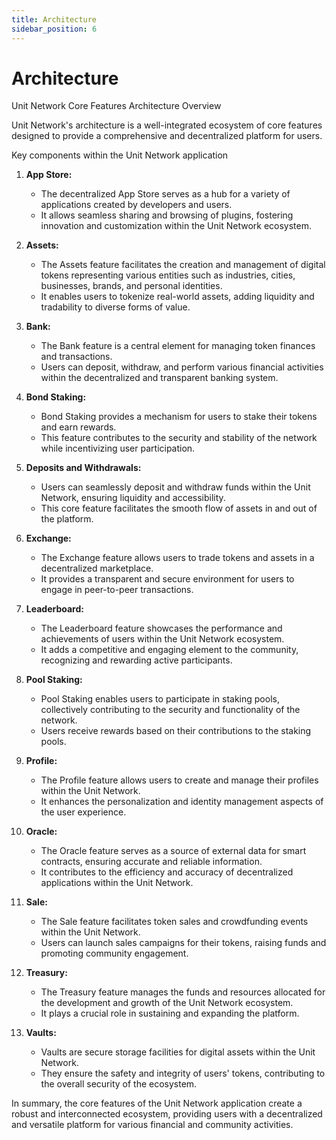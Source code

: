 ```yaml
---
title: Architecture
sidebar_position: 6
---
```


# Architecture

Unit Network Core Features Architecture Overview

Unit Network's architecture is a well-integrated ecosystem of core features designed to provide a comprehensive and decentralized platform for users.

Key components within the Unit Network application

1.  **App Store:**

    - The decentralized App Store serves as a hub for a variety of applications created by developers and users.
    - It allows seamless sharing and browsing of plugins, fostering innovation and customization within the Unit Network ecosystem.

2.  **Assets:**

    - The Assets feature facilitates the creation and management of digital tokens representing various entities such as industries, cities, businesses, brands, and personal identities.
    - It enables users to tokenize real-world assets, adding liquidity and tradability to diverse forms of value.

3.  **Bank:**

    - The Bank feature is a central element for managing token finances and transactions.
    - Users can deposit, withdraw, and perform various financial activities within the decentralized and transparent banking system.

4.  **Bond Staking:**

    - Bond Staking provides a mechanism for users to stake their tokens and earn rewards.
    - This feature contributes to the security and stability of the network while incentivizing user participation.

5.  **Deposits and Withdrawals:**

    - Users can seamlessly deposit and withdraw funds within the Unit Network, ensuring liquidity and accessibility.
    - This core feature facilitates the smooth flow of assets in and out of the platform.

6.  **Exchange:**

    - The Exchange feature allows users to trade tokens and assets in a decentralized marketplace.
    - It provides a transparent and secure environment for users to engage in peer-to-peer transactions.

7.  **Leaderboard:**

    - The Leaderboard feature showcases the performance and achievements of users within the Unit Network ecosystem.
    - It adds a competitive and engaging element to the community, recognizing and rewarding active participants.

8.  **Pool Staking:**

    - Pool Staking enables users to participate in staking pools, collectively contributing to the security and functionality of the network.
    - Users receive rewards based on their contributions to the staking pools.

9.  **Profile:**

    - The Profile feature allows users to create and manage their profiles within the Unit Network.
    - It enhances the personalization and identity management aspects of the user experience.

10. **Oracle:**

    - The Oracle feature serves as a source of external data for smart contracts, ensuring accurate and reliable information.
    - It contributes to the efficiency and accuracy of decentralized applications within the Unit Network.

11. **Sale:**

    - The Sale feature facilitates token sales and crowdfunding events within the Unit Network.
    - Users can launch sales campaigns for their tokens, raising funds and promoting community engagement.

12. **Treasury:**

    - The Treasury feature manages the funds and resources allocated for the development and growth of the Unit Network ecosystem.
    - It plays a crucial role in sustaining and expanding the platform.

13. **Vaults:**
    - Vaults are secure storage facilities for digital assets within the Unit Network.
    - They ensure the safety and integrity of users' tokens, contributing to the overall security of the ecosystem.

In summary, the core features of the Unit Network application create a robust and interconnected ecosystem, providing users with a decentralized and versatile platform for various financial and community activities.

